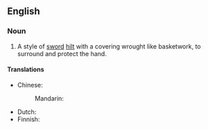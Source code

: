 ==English==
{{wikipedia}}

===Noun===
{{en-noun}}

# A style of [[sword]] [[hilt]] with a covering wrought like basketwork, to surround and protect the hand.

====Translations====
{{trans-top|sword hilt}}
* Chinese:
*: Mandarin: {{t-needed|cmn}}
{{trans-mid}}
* Dutch: {{t-needed|nl}}
* Finnish: {{t+|fi|korikahva}}
{{trans-bottom}}